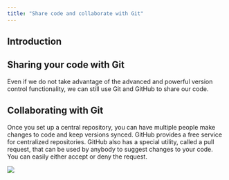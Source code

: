 ```yaml
---
title: "Share code and collaborate with Git"
---
```


## Introduction

## Sharing your code with Git

Even if we do not take advantage of the advanced and powerful version control functionality, we can still use Git and GitHub to share our code.

## Collaborating with Git

Once you set up a central repository, you can have multiple people make changes to code and keep versions synced. GitHub provides a free service for centralized repositories. GitHub also has a special utility, called a pull request, that can be used by anybody to suggest changes to your code. You can easily either accept or deny the request.

![](images/paste-ADC9719C.png)
